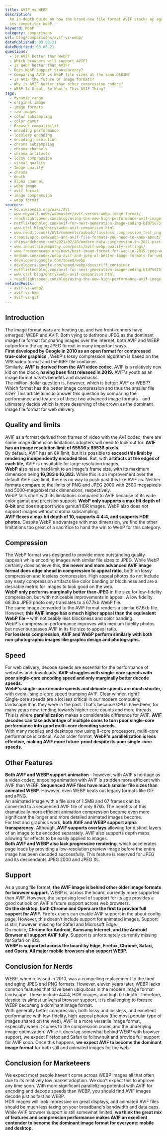 ```yaml
---
title: AVIF vs WEBP
description:
  An in-depth guide on how the brand-new file format AVIF stacks up against
  its competitor WebP.
keyword: WebP
category: comparisons
url: blog/comparisons/avif-vs-webp/
datePublished: 03.08.21
dateModified: 03.08.21
questions:
  - Is AVIF better than WebP?
  - Which browsers will support AVIF?
  - Is WebP better than AVIF?
  - Does WebP support transparency?
  - Comparing AVIF vs WebP file sizes at the same DSSIM?
  - Is AVIF the future of image formats?
  - Why is AVIF better than other compression codecs?
  - WEBP Is Great, So What's This AVIF Thing?
tags:
  - dynamic range
  - original image
  - image formats
  - raw images
  - color subsampling
  - color gamut
  - Browser compatibilit
  - encoding performance
  - lossless encoding
  - encoding resolution
  - chroma subsampling
  - chroma channels
  - chroma artifacts
  - lossy compression
  - visual quality
  - Image quality
  - chroma
  - depth
  - alpha channel
  - webp image
  - avif format
  - image compression
  - webp format
sources:
  - ko.wikipedia.org/wiki/AV1
  - www.coywolf.news/webmaster/avif-versus-webp-image-format/
  - reachlightspeed.com/blog/using-the-new-high-performance-avif-image-format-on-the-web-today/
  - netflixtechblog.com/avif-for-next-generation-image-coding-b1d75675fe4
  - www.ctrl.blog/entry/webp-avif-comparison.html
  - www.reddit.com/r/AV1/comments/aabqdc/lossless_compression_test_png_vs_webp_vs_avif/
  - creativepro.com/webp-and-avif-file-formats-you-need-to-know-about/
  - chipsandcheese.com/2021/02/28/modern-data-compression-in-2021-part-2-the-battle-to-dethrone-jpeg-with-jpeg-xl-avif-and-webp/
  - www.industrialempathy.com/posts/avif-webp-quality-settings/
  - www.freecodecamp.org/news/best-image-format-for-web-in-2019-jpeg-webp-heic-avif-41ba0c1b2789/
  - medium.com/codex/webp-avif-and-jpeg-xl-better-image-formats-for-websites-31df8e48c507
  - developers.google.com/speed/webp
  - developers.google.com/speed/webp/docs/riff_container
  - netflixtechblog.com/avif-for-next-generation-image-coding-b1d75675fe4
  - www.ctrl.blog/entry/webp-avif-comparison.html
  - reachlightspeed.com/blog/using-the-new-high-performance-avif-image-format-on-the-web-today/
relatedPosts:
  - avif-vs-webp2
  - avif-vs-bmp
  - avif-vs-gif
---
```


## Introduction

The image format wars are heating up, and two front-runners have emerged: WEBP and AVIF. Both vying to dethrone JPEG as the dominant image file format for sharing images over the internet, both AVIF and WEBP outperform the aging JPEG format in many important ways.  
**First developed by Google in 2010 as an open format for compressed true-color graphics** , WebP's lossy compression algorithm is based on the VP8 video format and the RIFF file container.  
Similarly, **AVIF is derived from the AV1 video codec**. AVIF is a relatively new kid on the block, **having been first released in 2019.** AVIF's youth as an image format has its benefits and drawbacks.  
The million-dollar question is, however, which is better: AVIF or WEBP? Which format has the better image compression and thus the smaller file size? This article aims to answer this question by comparing the performance and features of these two advanced image formats – and ultimately decide which is more deserving of the crown as the dominant image file format for web delivery.

## Quality and limits

AVIF as a format derived from frames of video with the AV1 codec, there are some image dimension limitations adopters will need to look out for. **AVIF has an image resolution limit of 65536 x 65536 pixels.**  
By default, AVIF has an 8K limit, but it is possible to **exceed this limit by rendering independently encoded tiles**. But, with **artifacts at the edges of each tile**, AVIF is unsuitable for large resolution images.  
**WebP** also has a hard limit to an image's frame size, with its maximum dimension being **16,383 x 16,383.** While this is an improvement over the default AVIF size limit, there is no way to push past this like AVIF as. Neither formats compare to the limits of PNG and JPEG 2000 with 2500 megapixels and 5000-megapixel max dimensions, respectively.  
WebP falls short with its limitations compared to AVIF because of its wide color gamut and precision support. **WebP only supports a max bit depth of 8-bit** and does support wide gamut/HDR images. WebP also does not support images without chroma subsampling.  
**AVIF flexes a max bit depth of 10, supports 4:4:4, and supports HDR photos**. Despite WebP's advantage with max dimension, we find the other limitations too great of a sacrifice to hand the win to WebP for this category.

## Compression

The WebP format was designed to provide more outstanding quality (appeal) while encoding images with similar file sizes to JPEG. While WebP certainly does achieve this, **the newer and more advanced AVIF image format does edge ahead in compression to appeal ratio**, both on lossy compression and lossless compression.
High appeal photos do not include any nasty compression artifacts like color banding or blockiness and are a desirable metric for images to look good on the web.  
**WebP only performs marginally better than JPEG** in file size for low-fidelity compression, but with noticeable improvements in appeal. A low fidelity 68.3kb JPEG photo only translates to a 67.7kb WebP file.  
The same image converted to the AVIF format renders a similar 67.6kb file. However, **this AVIF image has a much higher appeal than the equivalent WebP file** – with noticeably less blockiness and color banding.  
WebP's compression performance improves with medium fidelity photos but never surpasses AVIF in its file size to appeal ratio.  
**For lossless compression, AVIF and WebP perform similarly with both non-photographic images like graphic design and photographs.**

## Speed

For web delivery, decode speeds are essential for the performance of websites and downloads. **AVIF struggles with single-core speeds with poor single-core encoding speed and only marginally better decode speeds.**  
**WebP's single-core encode speeds and decode speeds are much shorter,** with overall single-core speed trumping AVIF. Clear winner, right?  
Single-core speeds are a lot less critical in our modern computing landscape than they were in the past. That's because CPUs have been, for many years now, tending towards higher core counts and more threads. This is where **parallelization** makes a considerable difference for AVIF. **AVIF decodes can take advantage of multiple cores to turn poor single-core performance into good multi-core decoding speeds.**  
With many mobiles and desktops now using 8-core processors, multi-core performance is critical. As an older format, **WebP's parallelization is less effective, making AVIF more future-proof despite its poor single-core speeds.**

## Other Features

**Both AVIF and WEBP support animation** – however, with AVIF's heritage as a video codec, encoding animation with AVIF is stridden more efficient with AVIF than WEBP. **Sequenced AVIF files have much smaller file sizes than animated WEBP**. However, even WEBP beats out legacy formats like GIF and aPNG.  
An animated image with a file size of 1.5MB and 67 frames can be converted to a sequenced AVIF file of only 87kb. The benefits of this dramatically more efficient animation compression become even more significant the longer and more detailed animated images become.  
For text and graphics work, **both AVIF and WEBP support alpha transparency**. Although, **AVIF supports overlays** allowing for distinct layers of an image to be encoded separately. AVIF also supports depth maps, allowing for effects to be easily applied to images.  
**Both AVIF and WEBP also lack progressive rendering**, which accelerates page loads by providing a low-resolution preview image before the entire image has been decoded successfully. This feature is reserved for JPEG and its descendants JPEG 2000 and JPEG XL.

## Support

As a young file format, **the AVIF image is behind other older image formats for browser support.** WEBP is, across the board, currently more supported than AVIF. However, the surprising level of support for its age provides a good outlook on AVIF's future support across web browsers.  
**On the desktop, both Chrome and Opera are the first to provide full support for AVIF.** Firefox users can enable AVIF support in the about:config page. However, this doesn't include support for animated images. Support is still, however, missing for Safari and Microsoft Edge.  
On mobile, **Chrome for Android, Samsung Internet, and the Android Browser all support AVIF fully**. Support is unfortunately currently missing for Safari on iOS.  
**WEBP is supported across the board by Edge, Firefox, Chrome, Safari, and Opera. All major mobile browsers also support WEBP.**

## Conclusion for Nerds

WEBP, when released in 2010, was a compelling replacement to the tired and aging JPEG and PNG formats. However, eleven years later, WEBP lacks common features that have been ubiquitous in the modern image format landscape. These include 4:4:4, HDR images, and high bit depth. Therefore, despite its almost universal browser support, it is challenging to foresee WEBP becoming a dominant image format.  
With generally better compression, both lossy and lossless, and excellent performance with low-fidelity, high-appeal photos (the most popular type of images shared on the web), AVIF is a more versatile image format, especially when it comes to the compression codec and the underlying image optimization. While it does lag somewhat behind WEBP with browser support, we expect Firefox and Safari to follow suit and provide full support for AVIF soon. Once this happens, **we expect AVIF to become the dominant image format** for both still and animated images for the web.

## Conclusion for Marketeers

We expect most people haven't come across WEBP images all that often due to its relatively low market adoption. We don't expect this to improve any time soon. With more significant parallelizing potential with AVIF for encoding and decode speeds than WEBP, you should find AVIF images decode just as fast as WEBP.  
HDR images will look impressive on great displays, and animated AVIF files should be much less taxing on your broadband's bandwidth and data caps. While AVIF browser support is still somewhat limited, **we think the great mix of features and compression performance makes AVIF an excellent contender to become the dominant image format for everyone: mobile and desktop.**
